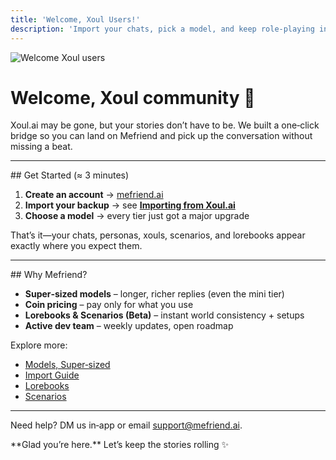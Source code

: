 ```yaml
---
title: 'Welcome, Xoul Users!'
description: 'Import your chats, pick a model, and keep role‑playing in minutes.'
---
```


<img
  className="block"
  src="/images/docs/welcome_xoul/hero.png"
  alt="Welcome Xoul users"
/>

# Welcome, Xoul community 👋

Xoul.ai may be gone, but your stories don’t have to be. We built a one‑click bridge so you can land on Mefriend and pick up the conversation without missing a beat.

---

## Get Started (≈ 3 minutes)

1. **Create an account** → [mefriend.ai](https://mefriend.ai)  
2. **Import your backup** → see **[Importing from Xoul.ai](/docs/importing-xoul)**  
3. **Choose a model** → every tier just got a major upgrade

That’s it—your chats, personas, xouls, scenarios, and lorebooks appear exactly where you expect them.

---

## Why Mefriend?

- **Super‑sized models** – longer, richer replies (even the mini tier)  
- **Coin pricing** – pay only for what you use  
- **Lorebooks & Scenarios (Beta)** – instant world consistency + setups  
- **Active dev team** – weekly updates, open roadmap

Explore more:

- [Models, Super‑sized](/changelog/2025_04_23#models-super-sized)  
- [Import Guide](/docs/importing-xoul)  
- [Lorebooks](/changelog/2025_04_23#lorebooks-beta)  
- [Scenarios](/changelog/2025_04_23#scenarios-beta)

---

Need help? DM us in‑app or email [support@mefriend.ai](mailto:support@mefriend.ai).

<Note>
  **Glad you’re here.**  
  Let’s keep the stories rolling ✨
</Note>
